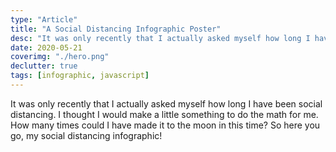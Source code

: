 ```yaml
---
type: "Article"
title: "A Social Distancing Infographic Poster"
desc: "It was only recently that I actually asked myself how long I have been social distancing. I thought I would make a little something to do the math for me. How many times could I have made it to the moon in this time?"
date: 2020-05-21
coverimg: "./hero.png"
declutter: true
tags: [infographic, javascript]
---
```



It was only recently that I actually asked myself how long I have been social distancing. I thought I would make a little something to do the math for me. How many times could I have made it to the moon in this time? So here you go, my social distancing infographic!

<Poster />